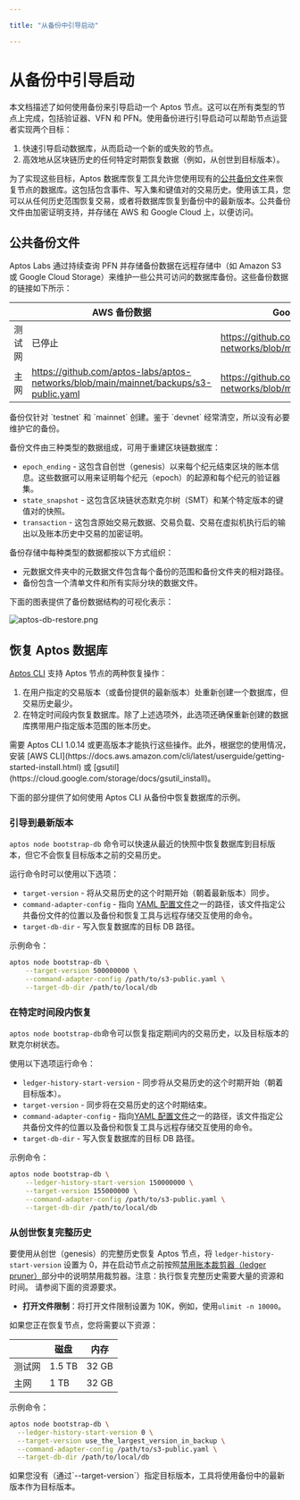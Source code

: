 ```yaml
---

title: "从备份中引导启动"

---
```



# 从备份中引导启动

本文档描述了如何使用备份来引导启动一个 Aptos 节点。这可以在所有类型的节点上完成，包括验证器、VFN 和 PFN。使用备份进行引导启动可以帮助节点运营者实现两个目标：

1. 快速引导启动数据库，从而启动一个新的或失败的节点。
2. 高效地从区块链历史的任何特定时期恢复数据（例如，从创世到目标版本）。

为了实现这些目标，Aptos 数据库恢复工具允许您使用现有的[公共备份文件](#公共备份文件)来恢复节点的数据库。这包括包含事件、写入集和键值对的交易历史。使用该工具，您可以从任何历史范围恢复交易，或者将数据库恢复到备份中的最新版本。公共备份文件由加密证明支持，并存储在 AWS 和 Google Cloud 上，以便访问。

## 公共备份文件

Aptos Labs 通过持续查询 PFN 并存储备份数据在远程存储中（如 Amazon S3 或 Google Cloud Storage）来维护一些公共可访问的数据库备份。这些备份数据的链接如下所示：

|        | AWS 备份数据                                                                          | Google Cloud 备份数据                                                           |
| ------ | ------------------------------------------------------------------------------------- | ------------------------------------------------------------------------------- |
| 测试网 | 已停止                                                                                | https://github.com/aptos-labs/aptos-networks/blob/main/testnet/backups/gcs.yaml |
| 主网   | https://github.com/aptos-labs/aptos-networks/blob/main/mainnet/backups/s3-public.yaml | https://github.com/aptos-labs/aptos-networks/blob/main/mainnet/backups/gcs.yaml |

<Callout type="info">
备份仅针对 `testnet` 和 `mainnet` 创建。鉴于 `devnet` 经常清空，所以没有必要维护它的备份。
</Callout>

备份文件由三种类型的数据组成，可用于重建区块链数据库：

- `epoch_ending` - 这包含自创世（genesis）以来每个纪元结束区块的账本信息。这些数据可以用来证明每个纪元（epoch）的起源和每个纪元的验证器集。
- `state_snapshot` - 这包含区块链状态默克尔树（SMT）和某个特定版本的键值对的快照。
- `transaction` - 这包含原始交易元数据、交易负载、交易在虚拟机执行后的输出以及账本历史中交易的加密证明。

备份存储中每种类型的数据都按以下方式组织：

- 元数据文件夹中的元数据文件包含每个备份的范围和备份文件夹的相对路径。
- 备份包含一个清单文件和所有实际分块的数据文件。

下面的图表提供了备份数据结构的可视化表示：

![aptos-db-restore.png](/docs/aptos-db-restore.png)

## 恢复 Aptos 数据库

[Aptos CLI](../../../build/cli.mdx) 支持 Aptos 节点的两种恢复操作：

1. 在用户指定的交易版本（或备份提供的最新版本）处重新创建一个数据库，但交易历史最少。
2. 在特定时间段内恢复数据库。除了上述选项外，此选项还确保重新创建的数据库携带用户指定版本范围的账本历史。

<Callout type="info">
需要 Aptos CLI 1.0.14 或更高版本才能执行这些操作。此外，根据您的使用情况，安装 [AWS CLI](https://docs.aws.amazon.com/cli/latest/userguide/getting-started-install.html) 或 [gsutil](https://cloud.google.com/storage/docs/gsutil_install)。
</Callout>

下面的部分提供了如何使用 Aptos CLI 从备份中恢复数据库的示例。

### 引导到最新版本

`aptos node bootstrap-db` 命令可以快速从最近的快照中恢复数据库到目标版本，但它不会恢复目标版本之前的交易历史。

运行命令时可以使用以下选项：

- `target-version` - 将从交易历史的这个时期开始（朝着最新版本）同步。
- `command-adapter-config` - 指向 [YAML 配置文件](#公共备份文件)之一的路径，该文件指定公共备份文件的位置以及备份和恢复工具与远程存储交互使用的命令。
- `target-db-dir` - 写入恢复数据库的目标 DB 路径。

示例命令：

```bash filename="Terminal"
aptos node bootstrap-db \
    --target-version 500000000 \
    --command-adapter-config /path/to/s3-public.yaml \
    --target-db-dir /path/to/local/db
```

### 在特定时间段内恢复

`aptos node bootstrap-db`命令可以恢复指定期间内的交易历史，以及目标版本的默克尔树状态。

使用以下选项运行命令：

- `ledger-history-start-version` - 同步将从交易历史的这个时期开始（朝着目标版本）。
- `target-version` - 同步将在交易历史的这个时期结束。
- `command-adapter-config` - 指向[YAML 配置文件](#公共备份文件)之一的路径，该文件指定公共备份文件的位置以及备份和恢复工具与远程存储交互使用的命令。
- `target-db-dir` - 写入恢复数据库的目标 DB 路径。

示例命令：

```bash filename="Terminal"
aptos node bootstrap-db \
    --ledger-history-start-version 150000000 \
    --target-version 155000000 \
    --command-adapter-config /path/to/s3-public.yaml \
    --target-db-dir /path/to/local/db
```

### 从创世恢复完整历史

要使用从创世（genesis）的完整历史恢复 Aptos 节点，将 `ledger-history-start-version` 设置为 0，并在启动节点之前按照[禁用账本裁剪器（ledger pruner）](../configure/data-pruning.mdx)部分中的说明禁用裁剪器。注意：执行恢复完整历史需要大量的资源和时间。
请参阅下面的资源要求。

- **打开文件限制**：将打开文件限制设置为 10K，例如，使用`ulimit -n 10000`。

如果您正在恢复节点，您将需要以下资源：

|        | 磁盘   | 内存  |
| ------ | ------ | ----- |
| 测试网 | 1.5 TB | 32 GB |
| 主网   | 1 TB   | 32 GB |

示例命令：

```bash filename="Terminal"
aptos node bootstrap-db \
  --ledger-history-start-version 0 \
  --target-version use_the_largest_version_in_backup \
  --command-adapter-config /path/to/s3-public.yaml \
  --target-db-dir /path/to/local/db
```

<Callout type="info">
如果您没有（通过`--target-version`）指定目标版本，工具将使用备份中的最新版本作为目标版本。
</Callout>
